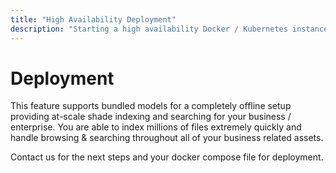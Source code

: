 ```yaml
---
title: "High Availability Deployment"
description: "Starting a high availability Docker / Kubernetes instance"
---
```


# Deployment

This feature supports bundled models for a completely offline setup providing at-scale shade indexing and searching for your business / enterprise. You are able to index millions of files extremely quickly and handle browsing & searching throughout all of your business related assets. 

Contact us for the next steps and your docker compose file for deployment.
